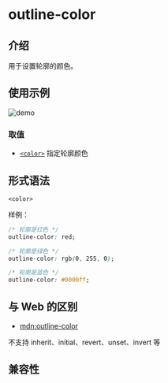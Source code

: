 # outline-color

## 介绍

用于设置轮廓的颜色。

## 使用示例

![demo](https://lf-lynx.tiktok-cdns.com/obj/lynx-artifacts-oss-sg/lynx-website/assets/doc/IMG_3701.jpeg)

### 取值

- [`<color>`](api/css/data-type/color.mdx)
  指定轮廓颜色

## 形式语法

```
<color>
```

样例：

```css
/* 轮廓是红色 */
outline-color: red;

/* 轮廓是绿色 */
outline-color: rgb(0, 255, 0);

/* 轮廓是蓝色 */
outline-color: #0000ff;
```

## 与 Web 的区别

- [mdn:outline-color](https://developer.mozilla.org/en-US/docs/Web/CSS/outline-color)

不支持 inherit、initial、revert、unset、invert 等

## 兼容性


<LegacyCompatTable metadata="css/properties/outline-color" />
